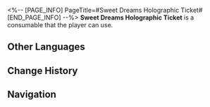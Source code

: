<%-- [PAGE_INFO]
PageTitle=#Sweet Dreams Holographic Ticket#
[END_PAGE_INFO] --%>
{{Consumable Infobox
|id          = 408621
|image       = Item Sweet Dreams Holographic Ticket.png
|type        = Defense Consumables
|rarity      = 3
|effect      = Upon use, one of the following effects will be randomly applied to all allies in the next battle: Mirror Princess Edition &mdash; DEF increases by 36%. Miss Note Edition &mdash; Max HP increases by 30%.
|description = A limited-edition version of Dreamville-themed souvenirs, offered exclusively in Clock Studios Theme Park. This series is currently available in two editions: Miss Note and Mirror Princess.
|effectType  = 
|effectType2 = 
|effectType3 = 
|recipe      = 
|source1     = [[Dreamville-Themed Restaurant]]
|source2     = 
|source3     = 
}}
{{Description|''"Hooray! Mutant heads!"''<br />''"Your taste is so weird..."''}}
'''Sweet Dreams Holographic Ticket''' is a consumable that the player can use.

==Other Languages==
{{Other Languages
|en   = Sweet Dreams Holographic Ticket
|zhs  = 美梦镭射票
|zht  = 美夢雷射票卡
|ja   = スウィートドリーム・ホログラムチケット
|ko   = 좋은꿈 홀로그램 티켓
|es   = Billete holográfico Dulces sueños
|fr   = Ticket holographique beaux rêves
|ru   = Голографический билет «Сладкие мечты»
|th   = Sweet Dreams Holographic Ticket
|vi   = Vé Tán Xạ Mộng Đẹp
|de   = Traumlaserticket
|id   = Sweet Dreams Holographic Ticket
|pt   = Ingresso Holográfico dos Bons Sonhos
}}

==Change History==
{{Change History|2.1}}

==Navigation==
{{Consumable Navbox}}